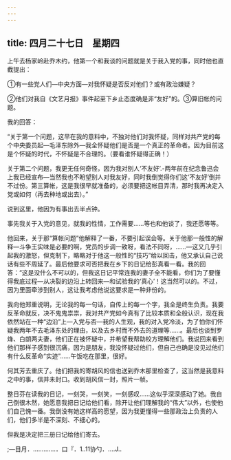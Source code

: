 ```yaml
---
---
---
```

title: 四月二十七日　星期四
---




上午去杨家岭赴乔木约，他第一个和我谈的问题就是关于我入党的事，同时他也直截提出：

①有一些党人们―中央方面―对我怀疑是否反对他们？或有政治嫌疑？

②他们对我自《文艺月报》事件起至下乡止态度确是非“友好”的。③算旧帐的问题。

我的回答：

“关于第一个问题，这早在我的意料中，不独对他们对我怀疑，同样对共产党的每个中央委员起―毛泽东除外―我全怀疑他们是否是一个真正的革命者。因为目前这是个怀疑的时代，不怀疑是不合理的。（要看谁怀疑得正确！）

关于第二个问题，我更无任何奇怪，因为我对别人‘不友好’.-两年前在纪念鲁迅会上我已经宣布―当然我也不盼望别人对我友好，同时我倒觉得你们这‘不友好’倒并不过份。第三算帐，这是我很早就准备的，必须要把这帐目弄清，那时我再决定入党或如何（再去种地或出去）。”

说到这里，他因为有事出去半点钟。

事先我关于入党的意见，就我的性情，工作需要……等也和他谈了，我还愿等等。

他回来，关于那“算帐问题”他解释了一番，不要引起误会等。关于他那一般性的解释―斗争王实味是必要的啊，党员的步调一致呀，看法不同呀，……―这又几乎引起我的激怒，但克制下，略略对于他这一般性的“技巧”给以回击，他又承认自己说话有些不周延了。最后他要求可否把我在乡下的日记给彭真看一看。我的回答：“这是没什么不可以的，但我这日记平常连我的妻子全不能看，你们为了要懂得我底过程―从决裂的边沿上转回来―和试验我的‘真心’！这当然可以的。不过，因为里面牵涉到别人，这让我考虑他说这要求是一种非份的。

我向他郑重说明，无论我的每一句话，自传上的每一个字，我全是终生负责。我要反革命就反，决不鬼鬼祟祟，我对共产党如今真有了比较本质和全般认识，现在我依然站在一种“边沿”上―入党与否―我的人生观，我的对入党冷淡，为了怕你们怀疑我两年不去毛泽东处的理由，以及去乡村而不外去的道理等……。最后也谈到罗烽、白朗两夫妻，他们正在被怀疑中，并希望我帮助校方理解他们。我说回来看到他们那样子感到很沉痛，因为是朋友，我没怀疑过他们，但自己也确是没见过他们有什么反革命“实迹”……午饭吃在那里，很好。

何其芳去重庆了。他们把我的寄胡风的信也送到乔木那里检查了，这当然是我意料之中的事，信并未封口。收到胡风信一封，照片一帧。

整日芬在读我的日记，一刻哭，一刻笑，一刻感叹……这似乎深深感动了她。我自己倒很木然，她愿意我把日记给他们看，除开让他们理解我的“伟大”以外，也使他们自己愧一番。我倒没有她这样高的愿望，因为我更懂得一些那政治上负责的人们，他们多半是不深刻、不细心的。

但我是决定把三册日记给他们寄去。

;―目月．.............．口『．1..11协勺．....J..